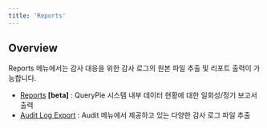 ```yaml
---
title: 'Reports'
---
```


## Overview

Reports 메뉴에서는 감사 대응을 위한 감사 로그의 원본 파일 추출 및 리포트 출력이 가능합니다.


* [Reports](reports/reports) **[beta]** : QueryPie 시스템 내부 데이터 현황에 대한 일회성/정기 보고서 출력
* [Audit Log Export](reports/audit-log-export) : Audit 메뉴에서 제공하고 있는 다양한 감사 로그 파일 추출
